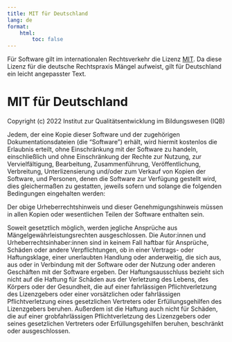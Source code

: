 ```yaml
---
title: MIT für Deutschland
lang: de
format:
    html:
        toc: false
---
```


Für Software gilt im internationalen Rechtsverkehr die Lizenz [MIT](https://opensource.org/licenses/MIT). Da diese Lizenz für die deutsche Rechtspraxis Mängel aufweist, gilt für Deutschland ein leicht angepasster Text.

# MIT für Deutschland

Copyright (c) 2022 Institut zur Qualitätsentwicklung im Bildungswesen (IQB)

Jedem, der eine Kopie dieser Software und der zugehörigen Dokumentationsdateien (die "Software") erhält, wird hiermit kostenlos die Erlaubnis erteilt, ohne Einschränkung mit der Software zu handeln, einschließlich und ohne Einschränkung der Rechte zur Nutzung, zur Vervielfältigung, Bearbeitung, Zusammenführung, Veröffentlichung, Verbreitung, Unterlizensierung und/oder zum Verkauf von Kopien der Software, und Personen, denen die Software zur Verfügung gestellt wird, dies gleichermaßen zu gestatten, jeweils sofern und solange die folgenden Bedingungen eingehalten werden:

Der obige Urheberrechtshinweis und dieser Genehmigungshinweis müssen in allen Kopien oder wesentlichen Teilen der Software enthalten sein.

Soweit gesetztlich möglich, werden jegliche Ansprüche aus Mängelgewährleistungsrechten ausgeschlossen. Die Autor:innen und Urheberrechtsinhaber:innen sind in keinem Fall haftbar für Ansprüche, Schäden oder andere Verpflichtungen, ob in einer Vertrags- oder Haftungsklage, einer unerlaubten Handlung oder anderweitig, die sich aus, aus oder in Verbindung mit der Software oder der Nutzung oder anderen Geschäften mit der Software ergeben. Der Haftungsausschluss bezieht sich nicht auf die Haftung für Schäden aus der Verletzung des Lebens, des Körpers oder der Gesundheit, die auf einer fahrlässigen Pflichtverletzung des Lizenzgebers oder einer vorsätzlichen oder fahrlässigen Pflichtverletzung eines gesetzlichen Vertreters oder Erfüllungsgehilfen des Lizenzgebers beruhen. Außerdem ist die Haftung auch nicht für Schäden, die auf einer grobfahrlässigen Pflichtverletzung des Lizenzgebers oder seines gesetzlichen Vertreters oder Erfüllungsgehilfen beruhen, beschränkt oder ausgeschlossen.
